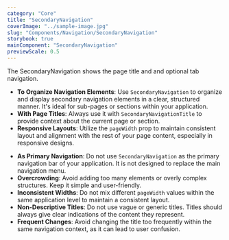 ```yaml
---
category: "Core"
title: "SecondaryNavigation"
coverImage: "../sample-image.jpg"
slug: "Components/Navigation/SecondaryNavigation"
storybook: true
mainComponent: "SecondaryNavigation"
previewScale: 0.5
---
```


The SecondaryNavigation shows the page title and and optional tab navigation.

<DoUse>

- **To Organize Navigation Elements**: Use `SecondaryNavigation` to organize and display secondary navigation elements in a clear, structured manner. It's ideal for sub-pages or sections within your application.
- **With Page Titles**: Always use it with `SecondaryNavigationTitle` to provide context about the current page or section.
- **Responsive Layouts**: Utilize the `pageWidth` prop to maintain consistent layout and alignment with the rest of your page content, especially in responsive designs.

</DoUse>

<DoNotUse>

- **As Primary Navigation**: Do not use `SecondaryNavigation` as the primary navigation bar of your application. It is not designed to replace the main navigation menu.
- **Overcrowding**: Avoid adding too many elements or overly complex structures. Keep it simple and user-friendly.
- **Inconsistent Widths**: Do not mix different `pageWidth` values within the same application level to maintain a consistent layout.
- **Non-Descriptive Titles**: Do not use vague or generic titles. Titles should always give clear indications of the content they represent.
- **Frequent Changes**: Avoid changing the title too frequently within the same navigation context, as it can lead to user confusion.

</DoNotUse>
